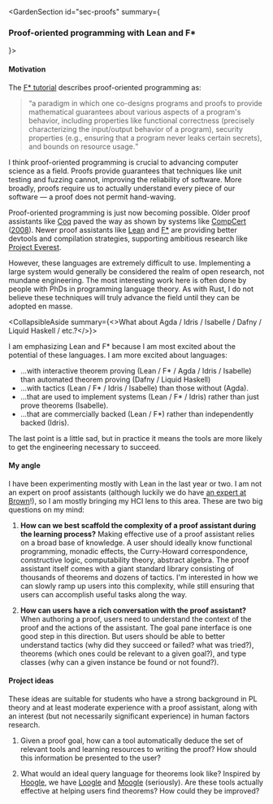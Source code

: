 
<GardenSection id="sec-proofs" summary={<h3>Proof-oriented programming with Lean and F*</h3>}>
<section>

#### Motivation

The [F* tutorial] describes proof-oriented programming as:

> <q>a paradigm in which one co-designs programs and proofs to provide mathematical guarantees about various aspects of a program's behavior, including properties like functional correctness (precisely characterizing the input/output behavior of a program), security properties (e.g., ensuring that a program never leaks certain secrets), and bounds on resource usage.</q>

I think proof-oriented programming is crucial to advancing computer science as a field. Proofs provide guarantees that techniques like unit testing and fuzzing cannot, improving the reliability of software. More broadly, proofs require us to actually understand every piece of our software &mdash; a proof does not permit hand-waving.

Proof-oriented programming is just now becoming possible. Older proof assistants like [Coq] paved the way as shown by systems like [CompCert] ([2008][compcert-paper]). Newer proof assistants like [Lean] and [F*] are providing better devtools and compilation strategies, supporting ambitious research like [Project Everest].

However, these languages are extremely difficult to use. Implementing a large system would generally be considered the realm of open research, not mundane engineering. The most interesting work here is often done by people with PhDs in programming language theory. As with Rust, I do not believe these techniques will truly advance the field until they can be adopted en masse.

<CollapsibleAside
  summary={<>What about Agda / Idris / Isabelle / Dafny / Liquid Haskell / etc.?</>}>

I am emphasizing Lean and F* because I am most excited about the potential of these languages. I am more excited about languages:

- ...with interactive theorem proving (Lean / F* / Agda / Idris / Isabelle) than automated theorem proving (Dafny / Liquid Haskell)
- ...with tactics (Lean / F* / Idris / Isabelle) than those without (Agda).
- ...that are used to implement systems (Lean / F* / Idris) rather than just prove theorems (Isabelle).
- ...that are commercially backed (Lean / F*) rather than independently backed (Idris).

The last point is a little sad, but in practice it means the tools are more likely to get the engineering necessary to succeed.

</CollapsibleAside>
</section>
<section>

#### My angle


I have been experimenting mostly with Lean in the last year or two. I am not an expert on proof assistants (although luckily we do have [an expert at Brown][rob-lewis]!), so I am mostly bringing my <abbr>HCI</abbr> lens to this area. These are two big questions on my mind:

1. **How can we best scaffold the complexity of a proof assistant during the learning process?** Making effective use of a proof assistant relies on a broad base of knowledge. A user should ideally know functional programming, monadic effects, the Curry-Howard correspondence, constructive logic, computability theory, abstract algebra. The proof assistant itself comes with a giant standard library consisting of thousands of theorems and dozens of tactics. I'm interested in how we can slowly ramp up users into this complexity, while still ensuring that users can accomplish useful tasks along the way.

2. **How can users have a rich conversation with the proof assistant?** When authoring a proof, users need to understand the context of the proof and the actions of the assistant. The goal pane interface is one good step in this direction. But users should be able to better understand tactics (why did they succeed or failed? what was tried?), theorems (which ones could be relevant to a given goal?), and type classes (why can a given instance be found or not found?).

</section>
<section>

#### Project ideas

These ideas are suitable for students who have a strong background in <abbr>PL</abbr> theory and at least moderate experience with a proof assistant, along with an interest (but not necessarily significant experience) in human factors research.

1. Given a proof goal, how can a tool automatically deduce the set of relevant tools and learning resources to writing the proof? How should this information be presented to the user?

2. What would an ideal query language for theorems look like? Inspired by [Hoogle], we have [Loogle] and [Moogle] (seriously). Are these tools actually effective at helping users find theorems? How could they be improved?

[F* tutorial]: https://www.fstar-lang.org/tutorial/proof-oriented-programming-in-fstar.pdf
[Coq]: https://coq.inria.fr/
[CompCert]: https://compcert.org/
[compcert-paper]: https://xavierleroy.org/publi/compcert-CACM.pdf
[Lean]: https://lean-lang.org/
[F*]: https://www.fstar-lang.org/
[Project Everest]: https://project-everest.github.io/
[rob-lewis]: https://robertylewis.com/
[Hoogle]: https://hoogle.haskell.org/
[Loogle]: https://loogle.lean-lang.org/
[Moogle]: https://www.moogle.ai/

</section>
</GardenSection>